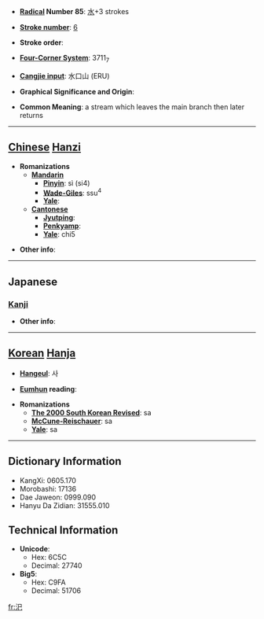* '''[[Wiktionary:Chinese radical index| Radical]] Number 85''': [[Wiktionary:Chinese radical index 水|水]]+3 strokes

* '''[[Wiktionary:Chinese total strokes index|Stroke number]]''': [[Wiktionary:Chinese total strokes index 6|6]]

* '''Stroke order''': 

* '''[[Wiktionary:Chinese four corner index|Four-Corner System]]''': 3711<sub>7</sub>

* '''[[Wiktionary:Chinese Cangjie index|Cangjie input]]''': 水口山 (ERU)

* '''Graphical Significance and Origin''': 

* '''Common Meaning''': a stream which leaves the main branch then later returns

----

== [[Chinese]] [[Hanzi]] ==

* '''Romanizations'''
** '''[[Mandarin]]'''
*** '''[[Pinyin]]''': sì (si4)
*** '''[[Wade-Giles]]''': ssu<sup>4</sup>
*** '''[[Yale]]''': 
** '''[[Cantonese]]'''
*** '''[[Jyutping]]''':
*** '''[[Penkyamp]]''': 
*** '''[[Yale]]''': chi5

* '''Other info''': 

----

==Japanese==
===[[Kanji]]===
{{kanji|on readings=[[し]] (shi), [[じ]] (ji), [[い]] (i)|kun readings=[[かわ]] (kawa)}}

* '''Other info''':  

----

== [[Korean]] [[Hanja]] ==

* '''[[Hangeul]]''': 사

* '''[[Eumhun]] reading''': 

* '''Romanizations'''
** '''[[The 2000 South Korean Revised Romanization|The 2000 South Korean Revised]]''': sa
** '''[[McCune-Reischauer]]''': sa
** '''[[Yale]]''': sa

----

== Dictionary Information ==

* KangXi: 0605.170
* Morobashi: 17136
* Dae Jaweon: 0999.090
* Hanyu Da Zidian: 31555.010

== Technical Information ==

* '''Unicode''':
** Hex: 6C5C
** Decimal: 27740
* '''Big5''':
** Hex: C9FA
** Decimal: 51706

[[fr:汜]]